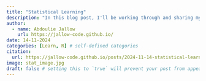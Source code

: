 ```yaml
---
title: "Statistical Learning"
description: "In this blog post, I'll be working through and sharing my solutions to exercises from the book An Introduction to Statistical Learning"
author:
  - name: Abdoulie Jallow
    url: https://jallow-code.github.io/
date: 14-11-2024
categories: [Learn, R] # self-defined categories
citation: 
  url: https://jallow-code.github.io/posts/2024-11-14-statistical-learning/ 
image: stat_image.jpg
draft: false # setting this to `true` will prevent your post from appearing on your listing page until you're ready!
---
```

